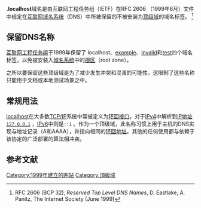 {{distinguish|localhost}}
{{NoteTA|G1=IT}}
{{Infobox top level domain|name=localhost|introduced=1999|type=保留的顶级域|intendeduse=识别本地主机|document=RFC 2606}}'''.localhost'''域名是由互联网工程任务组（IETF）在RFC 2606 （1999年6月）文件中规定在[[互联网|互联网]][[域名系统|域名系统]]（DNS）中所被保留的不被安装为[[顶级域|顶级域]]的域名标签。 <ref name="rfc">RFC 2606 (BCP 32), ''Reserved Top Level DNS Names'', D. Eastlake, A. Panitz, The Internet Society (June 1999)</ref>

== 保留DNS名称 ==
[[互联网工程任务组|互联网工程任务组]]于1999年保留了 localhost、[[.example|example]]、[[.invalid|invalid]]和[[.test|test]]四个域名标签，以免被安装入[[域名系统|域名系统]]中的[[根区|根区]]（root zone）。

之所以要保留这些顶级域是为了减少发生冲突和混淆的可能性。这限制了这些名称只能用于文档或本地测试场景之中。

== 常规用法 ==
[[localhost|localhost]]在大多数[[TCP/IP协议族|TCP/IP]]系统中常被定义为[[环回接口|环回接口]]，对于[[IPv4|IPv4]]中解析到[[IP地址|IP地址]]<code>[[Localhost|127.0.0.1]]</code> ，[[IPv6|IPv6]]中则是<code>::1</code> 。作为一个顶级域，此名称习惯上用于主机的DNS实现与地址记录（A和AAAA），并指向相同的[[环回地址|环回地址]]。其他的任何使用都与依赖于该协定的广泛部署的算法相冲突。

== 参考文献 ==
{{reflist}}
{{通用頂級域}}

[[Category:1999年建立的网站|Category:1999年建立的网站]]
[[Category:頂級域|Category:頂級域]]